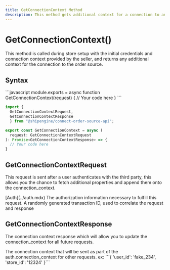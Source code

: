 ```yaml
---
title: GetConnectionContext Method
description: This method gets additional context for a connection to an order source.
---
```


GetConnectionContext()
===========================
This method is called during store setup with the initial credentials and connection context provided
by the seller, and returns any additional context for the connection to the order source.


Syntax
-----------------------------------------------
<CodeWrapper>
```javascript
module.exports = async function GetConnectionContext(request) {
  // Your code here
}
```

```typescript
import {
  GetConnectionContextRequest,
  GetConnectionContextResponse
  } from "@shipengine/connect-order-source-api";

export const GetConnectionContext = async (
  request: GetConnectionContextRequest
): Promise<GetConnectionContextResponse> => {
  // Your code here
}
```
</CodeWrapper>

GetConnectionContextRequest
----
This request is sent after a user authenticates with the third party,
this allows you the chance to fetch additional properties and append them onto the connection_context.

<Reference>
  <Field name="auth" nullable={false}>
    <Type>
      [Auth](../auth.mdx)
    </Type>
    <Description>
      The authorization information necessary to fulfill this request.
    </Description>
  </Field>
  <Field name="transaction_id" type="string" nullable={false}>
    <Description>
      A randomly generated transaction ID, used to correlate the request and response
    </Description>
  </Field>
</Reference>

GetConnectionContextResponse
----
The connection context response which will allow you to update the connection_context for all future requests.

<Reference>
  <Field name="connection_context" type="object" nullable={false}>
    <Description>
      The connection context that will be sent as part of the auth.connection_context for other requests.
      ex: ```{ 'user_id': 'fake_234', 'store_id': '12324' }```
    </Description>
  </Field>
</Reference>

